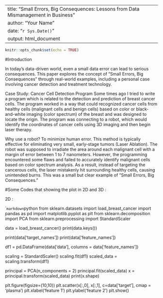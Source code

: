 ------
title: "Small Errors, Big Consequences: Lessons from Data Mismanagement in Business"
author: "Your Name"
date: "`r Sys.Date()`"
output: html_document
---

```r
knitr::opts_chunk$set(echo = TRUE)


```
#Introduction

In today’s data-driven world, even a small data error can lead to serious consequences. This paper explores the concept of “Small Errors, Big Consequences” through real-world examples, including a personal case involving cancer detection and treatment technology.

Case Study: Cancer Cell Detection Program
Some times ago I tried to write a program which is related to the detection and prediction of breast cancer cells. 
The program worked in a way that could recognized cancer cells from healthy cells (malignant cells and benign cells) based on color or black-and-white imaging (color spectrum) of the breast and was designed to locate the origin.
The program was connecting to a robot, which would identify the coordinates of cancer cells using 3D imaging and then begin laser therapy.

Why use a robot?
To minimize human error. This method is typically effective for eliminating very small, early-stage tumors (Laser Ablation).
The robot was supposed to irradiate the area around each malignant cell with a margin of error between 1 to 7 nanometers.
However, the programming encountered some flaws and failed to accurately identify malignant cells based on color spectrum analysis. As a result, instead of targeting the cancerous cells, the laser mistakenly hit surrounding healthy cells, causing unintended burns.
This was a small but clear example of "Small Errors, Big Consequences."


#Some Codes that showing the plot in 2D and 3D : 

2D :


````markdown
```python
from sklearn.datasets import load_breast_cancer
import pandas as pd
import matplotlib.pyplot as plt
from sklearn.decomposition import PCA
from sklearn.preprocessing import StandardScaler

data = load_breast_cancer()
print(data.keys())

print(data['target_names'])
print(data['feature_names'])

df1 = pd.DataFrame(data['data'], columns = data['feature_names'])

scaling = StandardScaler()
scaling.fit(df1)
scaled_data = scaling.transform(df1)

principal = PCA(n_components = 2)
principal.fit(scaled_data)
x = principal.transform(scaled_data)
print(x.shape)

plt.figure(figsize=(10,10))
plt.scatter(x[:,0], x[:,1], c=data['target'], cmap = 'plasma')
plt.xlabel('feature 1')
plt.ylabel('feature 2')
plt.show()



